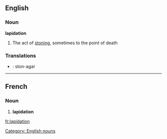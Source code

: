 ==English==
===Noun===
'''lapidation'''
# The act of [[stoning]], sometimes to the point of death

===Translations===

* {{io}} : ston-agar
----
==French==
===Noun===
# '''lapidation'''

[[Category: English nouns]]

[[fr:lapidation]]